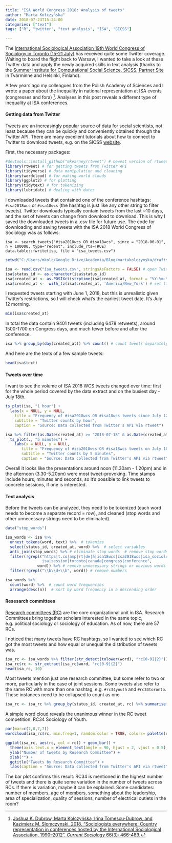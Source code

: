 ```yaml
---
title: "ISA World Congress 2018: Analysis of tweets"
author: "Marta Kołczyńska"
date: 2018-07-23T15:24:00
categories: ["text"]
tags: ["R", "twitter", "text analysis", "ISA", "SICSS"]

---
```


The [International Sociological Association 19th World Congress of Sociology in Toronto (15-21 July)](https://www.isa-sociology.org/en/conferences/world-congress/toronto-2018/) has received quite some Twitter coverage. Waiting to board the flight back to Warsaw, I wanted to take a look at these Twitter data and apply the newly acquired skills in text analysis (thanks to the [Summer Institute for Computational Social Science, SICSS, Partner Site](https://compsocialscience.github.io/summer-institute/2018/helsinki/) in Tvärminne and Helsinki, Finland).

A few years ago my colleagues from the Polish Academy of Sciences and I wrote a paper about the inequality in national representation at ISA events (congresses and fora) [^1]. Analyses in this post reveals a different type of inequality at ISA conferences.

#### Getting data from Twitter

Tweets are an increasingly popular source of data for social scientists, not least because they can be quickly and conveniently obtained through the Twitter API. There are many excellent tutorials about how to connect to Twitter to download tweets, e.g. on the SICSS [website](https://compsocialscience.github.io/summer-institute/2018/materials/day2-digital-trace-data/apis/rmarkdown/SICSS_APIs_markdown.html).

First, the necessary packages:

```r
#devtools::install_github("mkearney/rtweet") # newest version of rtweet from GitHub
library(rtweet) # for getting tweets from Twitter API
library(tidyverse) # data manipulation and cleaning
library(wordcloud) # for making world clouds
library(ggplot2) # for plotting
library(tidytext) # for tokenizing
library(lubridate) # dealing with dates

```

I downloaded tweets that contained one of the conference hashtags: `#isa2018wcs` or `#isa18wcs` (the hashtag is just like any other string to filter tweets). Twitter downloads typically contain tweets from the last ~10 days, and the set of tweets can change from download to download. This is why I saved the downloaded tweets in a .csv file for future use. The code for downloading and saving tweets with the ISA 2018 World Congress of Sociology was as follows:

`isa <- search_tweets("#isa2018wcs OR #isa18wcs", since = "2018-06-01", n = 100000, type="recent", include_rts=TRUE)`  
`data.table::fwrite(isa, file = "isa_tweets.csv")`

```r
setwd("C:/Users/mkolc/Google Drive/Academia/Blog/martakolczynska/drafts/")
```

```r
isa <- read.csv("isa_tweets.csv", stringsAsFactors = FALSE) # open Twitter extract
isa$status_id <- as.character(isa$status_id)
isa$created_at <- as.POSIXct(strptime(isa$created_at, format = "%Y-%m-%dT%H:%M:%S")) # convert string to date and time
isa$created_at <-  with_tz(isa$created_at, 'America/New_York') # set time zone
```
I requested tweets starting with June 1, 2018, but this is unrealistic given Twitter's restrictions, so I will check what's the earliest tweet date. It's July 12 morning.

```r
min(isa$created_at)
```

In total the data contain 9401 tweets (including 6478 retweets), around 1500-1700 on Congress days, and much fewer before and after the conference.

```r
isa %>% group_by(day(created_at)) %>% count() # count tweets separately for each day

```

And here are the texts of a few sample tweets:

```r
head(isa$text)
```

#### Tweets over time

I want to see the volume of ISA 2018 WCS tweets changed over time: first for the whole period covered by the data extract and on the busiest day - July 18th.

```r
ts_plot(isa, "1 hour") +
  labs(x = NULL, y = NULL,
    title = "Frequency of #isa2018wcs OR #isa18wcs tweets since July 12, 2018",
    subtitle = "Twitter counts by hour",
    caption = "Source: Data collected from Twitter's API via rtweet")

isa %>% filter(as.Date(created_at) >= "2018-07-18" & as.Date(created_at) < "2018-07-19") %>%
  ts_plot(., "5 minutes") + 
    labs(x = NULL, y = NULL,
       title = "Frequency of #isa2018wcs OR #isa18wcs tweets on July 18, 2018",
       subtitle = "Twitter counts by 5 minutes",
       caption = "Source: Data collected from Twitter's API via rtweet")
```

Overall it looks like the presentations around noon (11.30am - 1.20pm) and in the afternoon (3.30-5.20pm) were most tweet-provoking. Time stamps include hours, minutes and seconds, so it's possible to link tweets to concrete sessions, if one is interested.

#### Text analysis

Before the tweets can be analyzed, they need to be tokenized (each word needs to become a separate record = row), and cleaned (stop words and other unnecessary strings need to be eliminated).

```r
data("stop_words")

isa_words <- isa %>%
  unnest_tokens(word, text) %>%  # tokenize
  select(status_id, created_at, word) %>%  # select variables
  anti_join(stop_words) %>% # eliminate stop words  # remove stop words
  filter(!grepl("https|t.co|amp|rt|de|â|isa18wcs|isa2018wcs|isa_sociology|sociology|
                isa|session|toronto|canada|congress|conference", 
              word)) %>% # remove unnecessary strings or obvious words
  filter(!grepl("\\b\\d+\\b", word)) # remove numbers

isa_words %>%
  count(word) %>%  # count word frequencies
  arrange(desc(n))  # sort by word frequency in a descending order
```

#### Resesarch committees

[Research committees (RC)](https://www.isa-sociology.org/en/research-networks/research-committees/) are the core organizational unit in ISA. Research Committees bring together scholars interested in the same topic, e.g. political sociology or sociology of education. As of now, there are 57 RCs.

I noticed that many tweets have RC hashtags, so I wanted to see which RC got the most tweets and how equal or unequal the distribution of tweets was.

```r

isa_rc <- isa_words %>% filter(str_detect(tolower(word), "rc[0-9]{2}"))
isa_rc$rc <- str_extract(isa_rc$word, "rc[0-9]{2}")
head(isa_rc, 10)
```

Most tweets mention just one research committee, but some refer to two or more, particularly in the case of joint sessions. Some tweets also refer to the same RC with more than one hashtag, e.g. `#rc34youth` and `#rc34toronto`. These instances need to be collapsed to count as one.

```r
isa_rc <- isa_rc %>% group_by(status_id, created_at, rc) %>% summarise(count = n())
```

A simple word cloud reveals the unanimous winner in the RC tweet competition: RC34 Sociology of Youth.

```r
par(mar=c(7,8,7,7))
wordcloud(isa_rc$rc, min.freq=1, random.color = TRUE, colors= palette(rainbow(20)))
```

```r
ggplot(isa_rc, aes(rc, col = rc)) + geom_bar() +
  theme(axis.text.x = element_text(angle = 90, hjust = 2, vjust = 0.5), legend.position="none") + 
  ylab("Number of tweets by Research Committee") + 
  xlab("") + 
  ggtitle("Tweets by Research Committee") +
  labs(caption = "Source: Data collected from Twitter's API via rtweet")

```

The bar plot confirms this result: RC34 is mentioned in the highest number of tweets and there is quite some variation in the number of tweets across RCs. If there is variation, maybe it can be explained. Some candidates: number of members, age of members, something about the leadership, area of specialization, quality of sessions, number of electrical outlets in the room?

[^1]: [Joshua K. Dubrow, Marta Kołczyńska, Irina Tomescu-Dubrow, and Kazimierz M. Slomczynski. 2018. "Sociologists everywhere: Country representation in conferences hosted by the International Sociological Association, 1990–2012". *Current Sociology* 66(3): 466-489.](https://www.academia.edu/14504525/Sociologists_everywhere_Country_representation_in_conferences_hosted_by_the_International_Sociological_Association_1990_2012)


